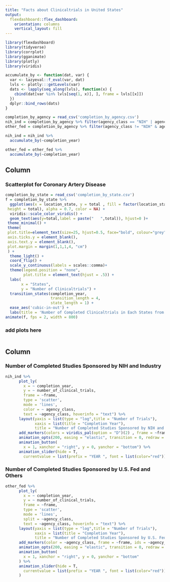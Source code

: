 ```yaml
---
title: "Facts about Clinicaltrials in United States"
output: 
  flexdashboard::flex_dashboard:
    orientation: columns
    vertical_layout: fill
---
```


```r
library(flexdashboard)
library(tidyverse)
library(corrplot)
library(gganimate)
library(plotly)
library(viridis)
```

```r
accumulate_by <- function(dat, var) {
  var <- lazyeval::f_eval(var, dat)
  lvls <- plotly:::getLevels(var)
  dats <- lapply(seq_along(lvls), function(x) {
    cbind(dat[var %in% lvls[seq(1, x)], ], frame = lvls[[x]])
  })
  dplyr::bind_rows(dats)
}

completion_by_agency = read_csv('completion_by_agency.csv')
nih_ind = completion_by_agency %>% filter(agency_class == "NIH" | agency_class == "Industry")
other_fed = completion_by_agency %>% filter(agency_class != "NIH" & agency_class != "Industry")

nih_ind = nih_ind %>%
  accumulate_by(~completion_year)

other_fed = other_fed %>%
  accumulate_by(~completion_year)
```

Column {data-width=500}
-----------------------------------------------------------------------

### Scatterplot for Coronary Artery Disease

```r
completion_by_state = read_csv('completion_by_state.csv')
f = completion_by_state %>%
  ggplot(aes(x = location_state, y = total , fill = factor(location_state))) + geom_tile(aes(y = total/2,
 height = total), alpha = 0.7, color = NA) +
  viridis::scale_color_viridis() +
  geom_text(aes(y=total,label = paste("   ",total)), hjust=0 )+
 theme_minimal() +
 theme(
 plot.title=element_text(size=25, hjust=0.5, face="bold", colour="grey", vjust=-1),
 axis.ticks.y = element_blank(), 
 axis.text.y = element_blank(), 
 plot.margin = margin(1,1,1,4, "cm")
 ) +
  theme_light() + 
  coord_flip() + 
  scale_y_continuous(labels = scales::comma)+
  theme(legend.position = "none",
        plot.title = element_text(hjust = .5)) +
  labs(
       x = "States",
       y = "Number of Clinicaltrials") +
  transition_states(completion_year,
                    transition_length = 4,
                    state_length = 1) +
  ease_aes('cubic-in-out') +
  labs(title = 'Number of Completed Clinicaltrials in Each States from 1972')
animate(f, fps = 2, width = 800)
```


### add plots here

```r

```


Column {data-width=500}
-----------------------------------------------------------------------

### Number of Completed Studies Sponsored by NIH and Industry

```r
nih_ind %>%
      plot_ly(
        x = ~ completion_year,
        y = ~ number_of_clinical_trials,
        frame = ~frame,
        type = 'scatter',
        mode = 'lines',
        color = ~ agency_class,
        text = ~agency_class, hoverinfo = "text") %>%
      layout(yaxis = list(type = "log",title = "Number of Trials"),
             xaxis = list(title = "Completion Year"),
             title = "Number of Completed Studies Sponsored by NIH and Industry") %>%
      add_markers(colors = viridis_pal(option = "D")(2) , frame = ~frame, ids = ~agency_class) %>%
      animation_opts(200, easing = "elastic", transition = 0, redraw = FALSE) %>%
      animation_button(
        x = 1, xanchor = "right", y = 0, yanchor = "bottom") %>%
      animation_slider(hide = T,
        currentvalue = list(prefix = "YEAR ", font = list(color="red")))
```

### Number of Completed Studies Sponsored by U.S. Fed and Others

```r
other_fed %>%
      plot_ly(
        x = ~ completion_year,
        y = ~ number_of_clinical_trials,
        frame = ~frame,
        type = 'scatter',
        mode = 'lines',
        split = ~agency_class,
        text = ~agency_class, hoverinfo = "text") %>%
      layout(yaxis = list(type = "log",title = "Number of Trials"),
             xaxis = list(title = "Completion Year"),
             title = "Number of Completed Studies Sponsored by U.S. Fed and Others") %>%
      add_markers(color = ~agency_class, frame = ~frame, ids = ~agency_class) %>%
      animation_opts(200, easing = "elastic", transition = 0, redraw = FALSE) %>%
      animation_button(
        x = 1, xanchor = "right", y = 0, yanchor = "bottom"
      ) %>%
      animation_slider(hide = T,
        currentvalue = list(prefix = "YEAR ", font = list(color="red"))
      )
```